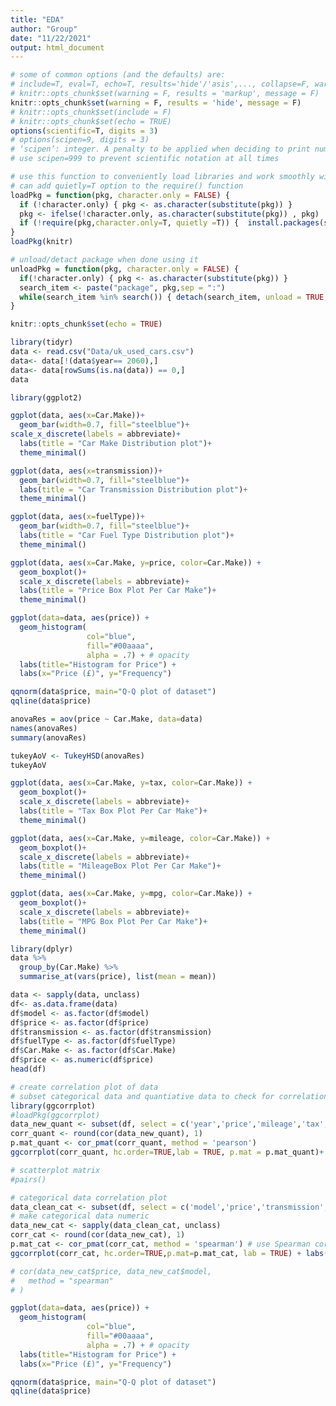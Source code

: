```yaml
---
title: "EDA"
author: "Group"
date: "11/22/2021"
output: html_document
---
```


```r
# some of common options (and the defaults) are: 
# include=T, eval=T, echo=T, results='hide'/'asis',..., collapse=F, warning=T, message=T, error=T, cache=T, fig.width=6, fig.height=4, fig.dim=c(6,4) #inches, fig.align='left'/'center','right', 
# knitr::opts_chunk$set(warning = F, results = 'markup', message = F)
knitr::opts_chunk$set(warning = F, results = 'hide', message = F)
# knitr::opts_chunk$set(include = F)
# knitr::opts_chunk$set(echo = TRUE)
options(scientific=T, digits = 3) 
# options(scipen=9, digits = 3) 
# ‘scipen’: integer. A penalty to be applied when deciding to print numeric values in fixed or exponential notation.  Positive values bias towards fixed and negative towards scientific notation: fixed notation will be preferred unless it is more than ‘scipen’ digits wider.
# use scipen=999 to prevent scientific notation at all times
```

```r
# use this function to conveniently load libraries and work smoothly with knitting
# can add quietly=T option to the require() function
loadPkg = function(pkg, character.only = FALSE) { 
  if (!character.only) { pkg <- as.character(substitute(pkg)) }
  pkg <- ifelse(!character.only, as.character(substitute(pkg)) , pkg)  
  if (!require(pkg,character.only=T, quietly =T)) {  install.packages(substitute(pkg),dep=T); if(!require(pkg,character.only=T)) stop("Package not found") } 
}
loadPkg(knitr)

# unload/detact package when done using it
unloadPkg = function(pkg, character.only = FALSE) { 
  if(!character.only) { pkg <- as.character(substitute(pkg)) } 
  search_item <- paste("package", pkg,sep = ":") 
  while(search_item %in% search()) { detach(search_item, unload = TRUE, character.only = TRUE) } 
}

```



```r
knitr::opts_chunk$set(echo = TRUE)
```


```r
library(tidyr)
data <- read.csv("Data/uk_used_cars.csv")
data<- data[!(data$year== 2060),]
data<- data[rowSums(is.na(data)) == 0,]
data

```


```r
library(ggplot2)

ggplot(data, aes(x=Car.Make))+
  geom_bar(width=0.7, fill="steelblue")+
scale_x_discrete(labels = abbreviate)+
  labs(title = "Car Make Distribution plot")+
  theme_minimal()

```


```r
ggplot(data, aes(x=transmission))+
  geom_bar(width=0.7, fill="steelblue")+
  labs(title = "Car Transmission Distribution plot")+
  theme_minimal()

```


```r
ggplot(data, aes(x=fuelType))+
  geom_bar(width=0.7, fill="steelblue")+
  labs(title = "Car Fuel Type Distribution plot")+
  theme_minimal()

```

```r
ggplot(data, aes(x=Car.Make, y=price, color=Car.Make)) +
  geom_boxplot()+
  scale_x_discrete(labels = abbreviate)+
  labs(title = "Price Box Plot Per Car Make")+
  theme_minimal()

```


```r
ggplot(data=data, aes(price)) + 
  geom_histogram( 
                 col="blue", 
                 fill="#00aaaa", 
                 alpha = .7) + # opacity
  labs(title="Histogram for Price") +
  labs(x="Price (£)", y="Frequency") 

qqnorm(data$price, main="Q-Q plot of dataset") 
qqline(data$price)
```





```r
anovaRes = aov(price ~ Car.Make, data=data)
names(anovaRes)
summary(anovaRes)
```

```r
tukeyAoV <- TukeyHSD(anovaRes)
tukeyAoV

```


```r
ggplot(data, aes(x=Car.Make, y=tax, color=Car.Make)) +
  geom_boxplot()+
  scale_x_discrete(labels = abbreviate)+
  labs(title = "Tax Box Plot Per Car Make")+
  theme_minimal()

```

```r
ggplot(data, aes(x=Car.Make, y=mileage, color=Car.Make)) +
  geom_boxplot()+
  scale_x_discrete(labels = abbreviate)+
  labs(title = "MileageBox Plot Per Car Make")+
  theme_minimal()

```

```r
ggplot(data, aes(x=Car.Make, y=mpg, color=Car.Make)) +
  geom_boxplot()+
  scale_x_discrete(labels = abbreviate)+
  labs(title = "MPG Box Plot Per Car Make")+
  theme_minimal()


```

```r
library(dplyr)
data %>% 
  group_by(Car.Make) %>%
  summarise_at(vars(price), list(mean = mean))

```

```r
data <- sapply(data, unclass)
df<- as.data.frame(data)
df$model <- as.factor(df$model)
df$price <- as.factor(df$price)
df$transmission <- as.factor(df$transmission)
df$fuelType <- as.factor(df$fuelType)
df$Car.Make <- as.factor(df$Car.Make)
df$price <- as.numeric(df$price)
head(df)
```

```r
# create correlation plot of data 
# subset categorical data and quantiative data to check for correlation between price
library(ggcorrplot)
#loadPkg(ggcorrplot)
data_new_quant <- subset(df, select = c('year','price','mileage','tax','mpg','engineSize'))
corr_quant <- round(cor(data_new_quant), 1)
p.mat_quant <- cor_pmat(corr_quant, method = 'pearson')
ggcorrplot(corr_quant, hc.order=TRUE,lab = TRUE, p.mat = p.mat_quant)+ labs(title = "Correlation Plot of Quantiative data")

# scatterplot matrix
#pairs()

```


```r
# categorical data correlation plot 
data_clean_cat <- subset(df, select = c('model','price','transmission','fuelType','Car.Make'))
# make categorical data numeric
data_new_cat <- sapply(data_clean_cat, unclass)
corr_cat <- round(cor(data_new_cat), 1) 
p.mat_cat <- cor_pmat(corr_cat, method = 'spearman') # use Spearman correlation for large dataset of categorical features
ggcorrplot(corr_cat, hc.order=TRUE,p.mat=p.mat_cat, lab = TRUE) + labs(title = "Correlation Plot of Categorical data")

# cor(data_new_cat$price, data_new_cat$model,
#   method = "spearman"
# )

```

```r
ggplot(data=data, aes(price)) + 
  geom_histogram( 
                 col="blue", 
                 fill="#00aaaa", 
                 alpha = .7) + # opacity
  labs(title="Histogram for Price") +
  labs(x="Price (£)", y="Frequency") 

qqnorm(data$price, main="Q-Q plot of dataset") 
qqline(data$price)

```

```r



```

```r


```

```r

```

```r

```













